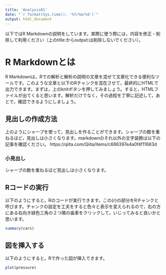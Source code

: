 ```yaml
---
title: 'Analysis01'
date: "`r format(Sys.time(), '%Y/%m/%d')`"
output: html_document
---
```


以下ではR Markdownの説明をしています。実際に使う際には，内容を修正・削除して利用ください（上のtitle:からoutput:は削除しないでください）。

# R Markdownとは

R Markdownは，Rでの解析と解析の説明の文章を混ぜて文章化できる便利なツールです。このような文章と以下のRチャンクを混在させて，最終的にHTMLで出力できます。まずは，上のknitボタンを押してみましょう。すると，HTMLファイルが出てくると思います。解析だけでなく，その過程を丁寧に記述して，あとで，確認できるようにしましょう。

## 見出しの作成方法

上のようにシャープを使って，見出しを作ることができます。シャープの数を重ねるほど，見出しは小さくなります。markdownのそれ以外の文字装飾は以下の記事を確認ください。
https://qiita.com/Qiita/items/c686397e4a0f4f11683d

### 小見出し

シャープの数を重ねるほど見出しは小さくなります。

## Rコードの実行

以下のようにすると，Rのコードが実行できます。この{r}の部分をRチャンクと呼びます。チャンクの設定を工夫をすると色々と表示を変えられるので，右の方にある右向き緑色三角の２つ隣の歯車をクリックして，いじってみると良いかと思います。

```r
summary(cars)
```

## 図を挿入する

以下のようにすると，Rで作った図が挿入できます。

```r
plot(pressure)
```

